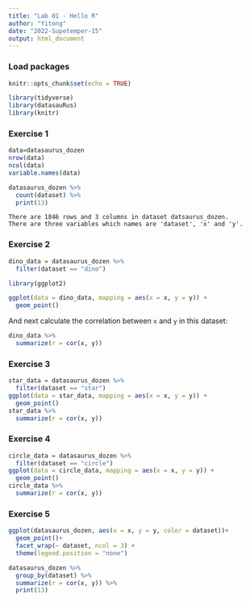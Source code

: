 ```yaml
---
title: "Lab 01 - Hello R"
author: "Yitong"
date: "2022-Supetemper-15"
output: html_document
---
```


### Load packages
```r
knitr::opts_chunk$set(echo = TRUE)
```

```r
library(tidyverse) 
library(datasauRus)
library(knitr)
```


### Exercise 1

```r
data=datasaurus_dozen
nrow(data)
ncol(data)
variable.names(data)
```
```r
datasaurus_dozen %>%
  count(dataset) %>%
  print(13)
```
```marginfigure
There are 1846 rows and 3 columns in dataset datsaurus_dozen.
There are three variables which names are 'dataset', 'x' and 'y'.
```

### Exercise 2

```r
dino_data = datasaurus_dozen %>%
  filter(dataset == "dino")
```
```r
library(ggplot2)
```
```r
ggplot(data = dino_data, mapping = aes(x = x, y = y)) +
  geom_point()
```

And next calculate the correlation between `x` and `y` in this dataset:

```r
dino_data %>%
  summarize(r = cor(x, y))
```

### Exercise 3

```r
star_data = datasaurus_dozen %>%
  filter(dataset == "star")
ggplot(data = star_data, mapping = aes(x = x, y = y)) +
  geom_point()
star_data %>%
  summarize(r = cor(x, y))
```

### Exercise 4

```r
circle_data = datasaurus_dozen %>%
  filter(dataset == "circle")
ggplot(data = circle_data, mapping = aes(x = x, y = y)) +
  geom_point()
circle_data %>%
  summarize(r = cor(x, y))
```

### Exercise 5
```r
ggplot(datasaurus_dozen, aes(x = x, y = y, color = dataset))+
  geom_point()+
  facet_wrap(~ dataset, ncol = 3) +
  theme(legend.position = "none")
```
```r
datasaurus_dozen %>%
  group_by(dataset) %>%
  summarize(r = cor(x, y)) %>%
  print(13)
```